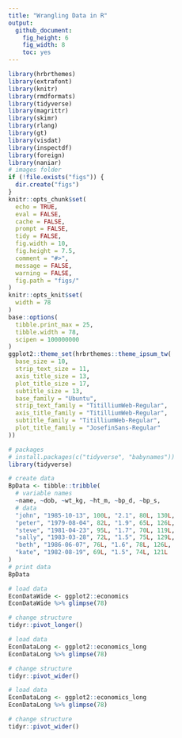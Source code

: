 ```yaml
---
title: "Wrangling Data in R"
output: 
  github_document: 
    fig_height: 6
    fig_width: 8
    toc: yes
---
```


```r
library(hrbrthemes)
library(extrafont)
library(knitr)
library(rmdformats)
library(tidyverse)
library(magrittr)
library(skimr)
library(rlang)
library(gt)
library(visdat)
library(inspectdf)
library(foreign)
library(naniar)
# images folder
if (!file.exists("figs")) {
  dir.create("figs")
}
knitr::opts_chunk$set(
  echo = TRUE,
  eval = FALSE,
  cache = FALSE,
  prompt = FALSE,
  tidy = FALSE,
  fig.width = 10,
  fig.height = 7.5,
  comment = "#>",
  message = FALSE,
  warning = FALSE,
  fig.path = "figs/"
)
knitr::opts_knit$set(
  width = 78
)
base::options(
  tibble.print_max = 25,
  tibble.width = 78,
  scipen = 100000000
)
ggplot2::theme_set(hrbrthemes::theme_ipsum_tw(
  base_size = 10,
  strip_text_size = 11,
  axis_title_size = 13,
  plot_title_size = 17,
  subtitle_size = 13,
  base_family = "Ubuntu",
  strip_text_family = "TitilliumWeb-Regular",
  axis_title_family = "TitilliumWeb-Regular",
  subtitle_family = "TitilliumWeb-Regular",
  plot_title_family = "JosefinSans-Regular"
))
```

```r
# packages
# install.packages(c("tidyverse", "babynames"))
library(tidyverse)

# create data
BpData <- tibble::tribble(
  # variable names
  ~name, ~dob, ~wt_kg, ~ht_m, ~bp_d, ~bp_s,
  # data
  "john", "1985-10-13", 100L, "2.1", 80L, 130L,
  "peter", "1979-08-04", 82L, "1.9", 65L, 126L,
  "steve", "1981-04-23", 95L, "1.7", 70L, 119L,
  "sally", "1983-03-28", 72L, "1.5", 75L, 129L,
  "beth", "1986-06-07", 76L, "1.6", 78L, 126L,
  "kate", "1982-08-19", 69L, "1.5", 74L, 121L
)
# print data
BpData
```


```r
# load data
EconDataWide <- ggplot2::economics
EconDataWide %>% glimpse(78)

# change structure
tidyr::pivot_longer()
```

```r
# load data
EconDataLong <- ggplot2::economics_long
EconDataLong %>% glimpse(78)

# change structure
tidyr::pivot_wider()
```

```r
# load data
EconDataLong <- ggplot2::economics_long
EconDataLong %>% glimpse(78)

# change structure
tidyr::pivot_wider()
```
